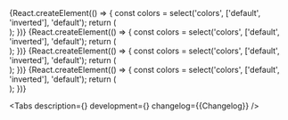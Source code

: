 

<Meta title='Components/PageIndicator' id='PageIndicator' component={Meta} />

<Story name='PageIndicator.Dynamic'>
    {React.createElement(() => {
        const colors = select('colors', ['default', 'inverted'], 'default');
        return (
            <div
                style={{
                    backgroundColor:
                        colors === 'inverted'
                            ? 'var(--color-light-base-bg-primary-inverted)'
                            : 'transparent',
                    padding: '8px',
                    position: 'absolute',
                    top: 0,
                    left: 0,
                    right: 0,
                    bottom: 0,
                }}
            >
                <PageIndicator.Dynamic
                    defaultActiveElement={number('activeElement', 0)}
                    activeElement={number('activeElement', 0)}
                    active={boolean('active', true)}
                    size={number('size', 8)}
                    gap={number('gap', 8)}
                    duration={number('duration', 3000)}
                    elements={number('elements', 10)}
                    activeElementSize={number('activeElementSize', 56)}
                    colors={colors}
                    cycle={boolean('active', false)}
                />
            </div>
        );
    })}
</Story>

<Story name='PageIndicator.Bullet'>
    {React.createElement(() => {
        const colors = select('colors', ['default', 'inverted'], 'default');
        return (
            <div
                style={{
                    backgroundColor:
                        colors === 'inverted'
                            ? 'var(--color-light-base-bg-primary-inverted)'
                            : 'transparent',
                    padding: '8px',
                    position: 'absolute',
                    top: 0,
                    left: 0,
                    right: 0,
                    bottom: 0,
                }}
            >
                <PageIndicator.Bullet
                    activeElement={number('activeElement', 0)}
                    size={number('size', 8)}
                    gap={number('gap', 8)}
                    elements={number('elements', 10)}
                    colors={colors}
                />
            </div>
        );
    })}
</Story>

<Story name='PageIndicator.Step'>
    {React.createElement(() => {
        const colors = select('colors', ['default', 'inverted'], 'default');
        return (
            <div
                style={{
                    backgroundColor:
                        colors === 'inverted'
                            ? 'var(--color-light-base-bg-primary-inverted)'
                            : 'transparent',
                    padding: '8px',
                    position: 'absolute',
                    top: 0,
                    left: 0,
                    right: 0,
                    bottom: 0,
                }}
            >
                <PageIndicator.Step
                    activeElement={number('activeElement', 0)}
                    size={number('size', 4)}
                    gap={number('gap', 4)}
                    elements={number('elements', 10)}
                    colors={colors}
                />
            </div>
        );
    })}
</Story>

<Story name='PageIndicator.Runner'>
    {React.createElement(() => {
        const colors = select('colors', ['default', 'inverted'], 'default');
        return (
            <div
                style={{
                    backgroundColor:
                        colors === 'inverted'
                            ? 'var(--color-light-base-bg-primary-inverted)'
                            : 'transparent',
                    padding: '8px',
                    position: 'absolute',
                    top: 0,
                    left: 0,
                    right: 0,
                    bottom: 0,
                }}
            >
                <PageIndicator.Runner
                    activeElement={number('activeElement', 0)}
                    size={number('size', 4)}
                    elements={number('elements', 10)}
                    colors={colors}
                />
            </div>
        );
    })}
</Story>

<ComponentHeader
    name='PageIndicator'
    children='Используется для индикации состояния и переключения слайдов.'
/>

<Tabs
    description={<Description />}
    development={<Development />}
    changelog={<Markdown>{Changelog}</Markdown>}
/>
